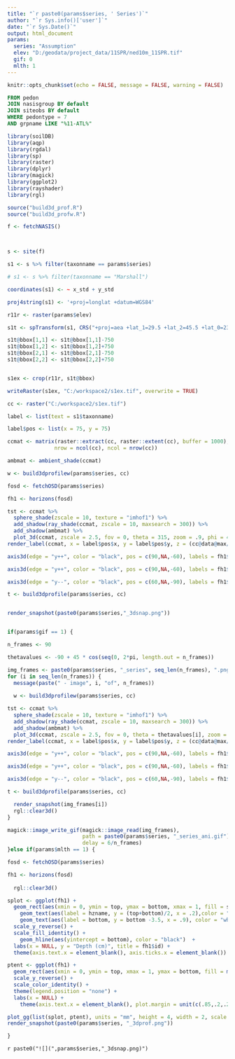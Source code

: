 ```yaml
---
title: "`r paste0(params$series, ' Series')`"
author: "`r Sys.info()['user']`"
date: "`r Sys.Date()`"
output: html_document
params:
  series: "Assumption"
  elev: "D:/geodata/project_data/11SPR/ned10m_11SPR.tif"
  gif: 0
  mlth: 1
---
```


```r
knitr::opts_chunk$set(echo = FALSE, message = FALSE, warning = FALSE)
```

```sql
FROM pedon
JOIN nasisgroup BY default
JOIN siteobs BY default
WHERE pedontype = 7
AND grpname LIKE "%11-ATL%"
```

```r
library(soilDB)
library(aqp)
library(rgdal)
library(sp)
library(raster)
library(dplyr)
library(magick)
library(ggplot2)
library(rayshader)
library(rgl)

source("build3d_prof.R")
source("build3d_profw.R")

f <- fetchNASIS()



s <- site(f)

s1 <- s %>% filter(taxonname == params$series)

# s1 <- s %>% filter(taxonname == "Marshall")

coordinates(s1) <- ~ x_std + y_std

proj4string(s1) <- '+proj=longlat +datum=WGS84'

r11r <- raster(params$elev)

s1t <- spTransform(s1, CRS("+proj=aea +lat_1=29.5 +lat_2=45.5 +lat_0=23 +lon_0=-96 +x_0=0 +y_0=0 +datum=NAD83 +units=m +no_defs +ellps=GRS80 +towgs84=0,0,0"))

s1t@bbox[1,1] <- s1t@bbox[1,1]-750
s1t@bbox[1,2] <- s1t@bbox[1,2]+750
s1t@bbox[2,1] <- s1t@bbox[2,1]-750
s1t@bbox[2,2] <- s1t@bbox[2,2]+750


s1ex <- crop(r11r, s1t@bbox)

writeRaster(s1ex, "C:/workspace2/s1ex.tif", overwrite = TRUE)

cc <- raster("C:/workspace2/s1ex.tif")

label <- list(text = s1$taxonname)

label$pos <- list(x = 75, y = 75)

ccmat <- matrix(raster::extract(cc, raster::extent(cc), buffer = 1000),
               nrow = ncol(cc), ncol = nrow(cc))

ambmat <- ambient_shade(ccmat)

w <- build3dprofilew(params$series, cc)

fosd <- fetchOSD(params$series)

fh1 <- horizons(fosd)

tst <- ccmat %>%
  sphere_shade(zscale = 10, texture = "imhof1") %>%
  add_shadow(ray_shade(ccmat, zscale = 10, maxsearch = 300)) %>%
  add_shadow(ambmat) %>%
  plot_3d(ccmat, zscale = 2.5, fov = 0, theta = 315, zoom = .9, phi = 45, windowsize = c(768, 768))
render_label(ccmat, x = label$pos$x, y = label$pos$y, z = (cc@data@max/2.5)+200, zscale = 2.5, text = label$text, textsize =1, linewidth = 2, freetype = FALSE )

axis3d(edge = "y++", color = "black", pos = c(90,NA,-60), labels = fh1$top, at = (max(fh1$bottom)-fh1$top)/2.5 + cc@data@max/2.5 +(250 - max(fh1$bottom))/2.5)

axis3d(edge = "y++", color = "black", pos = c(90,NA,-60), labels = fh1$bottom, at = (max(fh1$bottom)-fh1$bottom)/2.5 + cc@data@max/2.5 +(250 - max(fh1$bottom))/2.5)

axis3d(edge = "y--", color = "black", pos = c(60,NA,-90), labels = fh1$hzname, at = ((max(fh1$bottom)-((fh1$bottom+fh1$top)/2)) /2.5) + cc@data@max/2.5 +(250 - max(fh1$bottom))/2.5)

t <- build3dprofile(params$series, cc)


render_snapshot(paste0(params$series,"_3dsnap.png"))


if(params$gif == 1) {

n_frames <- 90

thetavalues <- -90 + 45 * cos(seq(0, 2*pi, length.out = n_frames))

img_frames <- paste0(params$series, "_series", seq_len(n_frames), ".png")
for (i in seq_len(n_frames)) {
  message(paste(" - image", i, "of", n_frames))
  
  w <- build3dprofilew(params$series, cc)

tst <- ccmat %>%
  sphere_shade(zscale = 10, texture = "imhof1") %>%
  add_shadow(ray_shade(ccmat, zscale = 10, maxsearch = 300)) %>%
  add_shadow(ambmat) %>%
  plot_3d(ccmat, zscale = 2.5, fov = 0, theta = thetavalues[i], zoom = .9, phi = 45, windowsize = c(768, 768))
render_label(ccmat, x = label$pos$x, y = label$pos$y, z = (cc@data@max/2.5)+200, zscale = 2.5, text = label$text, textsize =1, linewidth = 2, freetype = FALSE )

axis3d(edge = "y++", color = "black", pos = c(90,NA,-60), labels = fh1$top, at = (max(fh1$bottom)-fh1$top)/2.5 + cc@data@max/2.5 +(250 - max(fh1$bottom))/2.5)

axis3d(edge = "y++", color = "black", pos = c(90,NA,-60), labels = fh1$bottom, at = (max(fh1$bottom)-fh1$bottom)/2.5 + cc@data@max/2.5 +(250 - max(fh1$bottom))/2.5)

axis3d(edge = "y--", color = "black", pos = c(60,NA,-90), labels = fh1$hzname, at = ((max(fh1$bottom)-((fh1$bottom+fh1$top)/2)) /2.5) + cc@data@max/2.5 +(250 - max(fh1$bottom))/2.5)

t <- build3dprofile(params$series, cc)

  render_snapshot(img_frames[i])
  rgl::clear3d()
}

magick::image_write_gif(magick::image_read(img_frames), 
                        path = paste0(params$series, "_series_ani.gif"), 
                        delay = 6/n_frames)
}else if(params$mlth == 1) {

fosd <- fetchOSD(params$series)

fh1 <- horizons(fosd)
  
  rgl::clear3d()

splot <- ggplot(fh1) +
  geom_rect(aes(xmin = 0, ymin = top, ymax = bottom, xmax = 1, fill = soil_color)) +
    geom_text(aes(label = hzname, y = (top+bottom)/2, x = .2),color = "white") +
    geom_text(aes(label = bottom, y = bottom -3.5, x = .9), color = "white", size = 3) +
  scale_y_reverse() +
  scale_fill_identity() +
    geom_hline(aes(yintercept = bottom), color = "black")  +
  labs(x = NULL, y = "Depth (cm)", title = fh1$id) +
  theme(axis.text.x = element_blank(), axis.ticks.x = element_blank())

ptent <- ggplot(fh1) +
  geom_rect(aes(xmin = 0, ymin = top, xmax = 1, ymax = bottom, fill = max(bottom))) +
  scale_y_reverse() +
  scale_color_identity() +
  theme(legend.position = "none") +
  labs(x = NULL) +
    theme(axis.text.x = element_blank(), plot.margin = unit(c(.85,.2,.2,.7), "cm"))

plot_gg(list(splot, ptent), units = "mm", height = 4, width = 2, scale = 100, phi = 45, theta = -45, zoom = 1, fov = 0)
render_snapshot(paste0(params$series, "_3dprof.png"))

}

```

`r paste0("![](",params$series,"_3dsnap.png)")`
